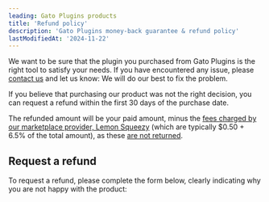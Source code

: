 ```yaml
---
leading: Gato Plugins products
title: 'Refund policy'
description: 'Gato Plugins money-back guarantee & refund policy'
lastModifiedAt: '2024-11-22'
---
```


We want to be sure that the plugin you purchased from Gato Plugins is the right tool to satisfy your needs. If you have encountered any issue, please [contact us](/contact) and let us know: We will do our best to fix the problem.

If you believe that purchasing our product was not the right decision, you can request a refund within the first 30 days of the purchase date.

The refunded amount will be your paid amount, minus the [fees charged by our marketplace provider, Lemon Squeezy](https://docs.lemonsqueezy.com/help/getting-started/fees) (which are typically $0.50 + 6.5% of the total amount), as these [are not returned](https://docs.lemonsqueezy.com/help/payments/refunds-chargebacks).

## Request a refund

To request a refund, please complete the form below, clearly indicating why you are not happy with the product:

